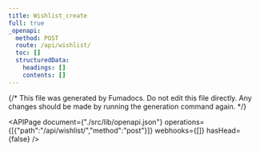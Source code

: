```yaml
---
title: Wishlist_create
full: true
_openapi:
  method: POST
  route: /api/wishlist/
  toc: []
  structuredData:
    headings: []
    contents: []
---
```

{/* This file was generated by Fumadocs. Do not edit this file directly. Any changes should be made by running the generation command again. */\}

<APIPage document={"./src/lib/openapi.json"} operations={[{"path":"/api/wishlist/","method":"post"}]} webhooks={[]} hasHead={false} />
